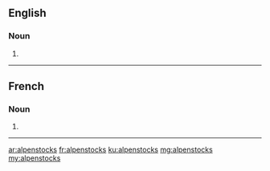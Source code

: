==English==

===Noun===
{{head|en|noun plural form}}

# {{plural of|alpenstock|lang=en}}

----

==French==

===Noun===
{{head|fr|noun plural form|g=m}}

# {{plural of|alpenstock|lang=fr}}

----

[[ar:alpenstocks]]
[[fr:alpenstocks]]
[[ku:alpenstocks]]
[[mg:alpenstocks]]
[[my:alpenstocks]]